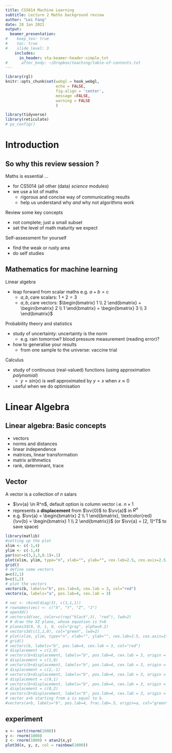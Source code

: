 ```yaml
---
title: CS5014 Machine Learning  
subtitle: Lecture 2 Maths background review 
author: "Lei Fang"
date: 28 Jan 2021
output: 
  beamer_presentation:
#    keep_tex: true
#    toc: true
#    slide_level: 3
    includes:
      in_header: sta-beamer-header-simple.txt
#      after_body: ~/Dropbox/teaching/table-of-contents.txt
---
```



```r
library(rgl)
knitr::opts_chunk$set(webgl = hook_webgl,
                      echo = FALSE,
                      fig.align = 'center',
                      message =FALSE,
                      warning = FALSE
                      )
```

```r
library(tidyverse)
library(reticulate)
# py_config()
```
# Introduction

## So why this review session ?
Maths is essential ...

- for CS5014 (all other (data) *science* modules)
- we use a lot of maths 
  - rigorous and concise way of communicating results 
  - help us understand why *and* why not algorithms work

\pause 
\bigskip Review some key concepts 

- not complete; just a small subset 
- set the level of math maturity we expect 

\pause
\bigskip Self-assessment for yourself
  
- find the weak or rusty area
- do self studies 

## Mathematics for machine learning 

Linear algebra

- leap forward from scalar maths e.g. $a + b = c$ 
  - $a,b,c$are scalars: $1+2 = 3$
  - $a,b,c$are vectors: $\begin{bmatrix}
           1 \\
           2 
         \end{bmatrix} + \begin{bmatrix}
           2 \\
           1 
         \end{bmatrix} = \begin{bmatrix}
           3 \\
           3 
         \end{bmatrix}$

\pause
\bigskip Probability theory and statistics 

- study of uncertainty: uncertainty is the norm
  - e.g. rain tomorrow? blood pressure measurement (reading error)? 
- how to generalise your results 
  - from one sample to the universe: vaccine trial

\pause 
\bigskip Calculus 

- study of continuous (real-valued) functions (using approximation *polynomial*)
  - $y= sin(x)$ is well approximated by $y=x$ when $x \approx 0$ 
- useful when we do optimisation 



# Linear Algebra
## Linear algebra: Basic concepts

- vectors
\bigskip
- norms and distances
\bigskip
- linear independence
\bigskip
- matrices, linear transformation
\bigskip
- matrix arithmetics
\bigskip
- rank, determinant, trace


## Vector 

A vector is a collection of $n$ salars

- $\vv{a} \in R^n$, default option is column vector i.e. $n\times 1$
- represents a **displacement** from $\vv{0}$ to $\vv{a}$ in $R^n$
- e.g. $\vv{a} = \begin{bmatrix}
           2 \\
           1 
         \end{bmatrix}, \textcolor{red}{\vv{b} = \begin{bmatrix}
           1 \\
           2 
         \end{bmatrix}}$ (or $\vv{a} = [2, 1]^T$ to save space)
\bigskip   
```r
library(matlib)
#setting up the plot
xlim <- c(-1,4)
ylim <- c(-1,4)
par(mar=c(3,3,3,0.1)+.1)
plot(xlim, ylim, type="n", xlab="", ylab="", cex.lab=2.5, cex.axis=2.5, cex.main=2.5, cex.sub=2.5)
grid()
# define some vectors
a=c(2,1)
b=c(1,2)
# plot the vectors
vectors(b, labels="b", pos.lab=4, cex.lab = 3, col="red")
vectors(a, labels="a", pos.lab=4, cex.lab = 3)

# vec <- rbind(diag(3), c(1,1,1))
# rownames(vec) <- c("X", "Y", "Z", "J")
# open3d()
# vectors3d(vec, color=c(rep("black",3), "red"), lwd=2)
# # draw the XZ plane, whose equation is Y=0
# planes3d(0, 0, 1, 0, col="gray", alpha=0.2)
# vectors3d(c(1,1,0), col="green", lwd=2)
# plot(xlim, ylim, type="n", xlab="", ylab="", cex.lab=2.5, cex.axis=2.5, cex.main=3.5, cex.sub=2.5, main = "all the b vectors are the same")
# grid()
# vectors(b, labels="b", pos.lab=4, cex.lab = 3, col="red")
# displacement = c(2,0)
# vectors(b+displacement, labels="b", pos.lab=4, cex.lab = 3, origin = displacement, col="red")
# displacement = c(1,0)
# vectors(b+displacement, labels="b", pos.lab=4, cex.lab = 3, origin = displacement, col="red")
# displacement = c(2,-1)
# vectors(b+displacement, labels="b", pos.lab=4, cex.lab = 3, origin = displacement, col="red")
# displacement = c(0,1)
# vectors(b+displacement, labels="b", pos.lab=4, cex.lab = 3, origin = displacement, col="red")
# displacement = c(0,2)
# vectors(b+displacement, labels="b", pos.lab=4, cex.lab = 3, origin = displacement, col="red")
# vector a+b starting from a is equal to b.
#vectors(a+b, labels="b", pos.lab=4, frac.lab=.5, origin=a, col="green")
```

## experiment 

```r
x <- sort(rnorm(1000))
y <- rnorm(1000)
z <- rnorm(1000) + atan2(x,y)
plot3d(x, y, z, col = rainbow(1000))
```

<!-- A vector is $$\vv{x} $$ -->
<!-- ## R Markdown -->

<!-- This is an R Markdown presentation. Markdown is a simple formatting syntax for authoring HTML, PDF, and MS Word documents. For more details on using R Markdown see <http://rmarkdown.rstudio.com>. -->

<!-- When you click the **Knit** button a document will be generated that includes both content as well as the output of any embedded R code chunks within the document. -->

<!-- ## Slide with Bullets -->

<!-- - Bullet 1 -->
<!-- - Bullet 2 -->
<!-- - Bullet 3 -->

<!-- ## Slide with R Output -->

<!-- ```{r cars, echo = TRUE} -->
<!-- summary(cars) -->
<!-- ``` -->

<!-- ## Slide with Plot -->

<!-- ```{r pressure} -->
<!-- plot(pressure) -->
<!-- ``` -->

